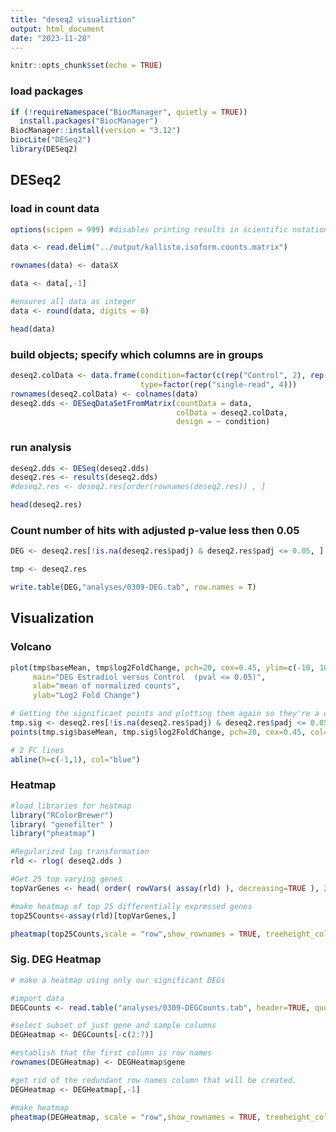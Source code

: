```yaml
---
title: "deseq2 visualiztion"
output: html_document
date: "2023-11-28"
---
```


```r
knitr::opts_chunk$set(echo = TRUE)
```

### load packages

```r
if (!requireNamespace("BiocManager", quietly = TRUE))
  install.packages("BiocManager")
BiocManager::install(version = "3.12")
biocLite("DESeq2")
library(DESeq2)
```

## DESeq2

### load in count data 

```r

options(scipen = 999) #disables printing results in scientific notation

data <- read.delim("../output/kallisto.isoform.counts.matrix") 

rownames(data) <- data$X

data <- data[,-1]

#ensures all data as integer
data <- round(data, digits = 0)

head(data)
```

### build objects; specify which columns are in groups

```r
deseq2.colData <- data.frame(condition=factor(c(rep("Control", 2), rep("Treatment", 2))), 
                             type=factor(rep("single-read", 4)))
rownames(deseq2.colData) <- colnames(data)
deseq2.dds <- DESeqDataSetFromMatrix(countData = data,
                                     colData = deseq2.colData, 
                                     design = ~ condition)

```

### run analysis

```r

deseq2.dds <- DESeq(deseq2.dds)
deseq2.res <- results(deseq2.dds)
#deseq2.res <- deseq2.res[order(rownames(deseq2.res)) , ]

head(deseq2.res)
```

### Count number of hits with adjusted p-value less then 0.05

```r
DEG <- deseq2.res[!is.na(deseq2.res$padj) & deseq2.res$padj <= 0.05, ]

tmp <- deseq2.res

write.table(DEG,"analyses/0309-DEG.tab", row.names = T)
```

## Visualization 

### Volcano

```r
plot(tmp$baseMean, tmp$log2FoldChange, pch=20, cex=0.45, ylim=c(-10, 10), log="x", col="darkgray",
     main="DEG Estradiol versus Control  (pval <= 0.05)",
     xlab="mean of normalized counts",
     ylab="Log2 Fold Change")

# Getting the significant points and plotting them again so they're a different color
tmp.sig <- deseq2.res[!is.na(deseq2.res$padj) & deseq2.res$padj <= 0.05, ]
points(tmp.sig$baseMean, tmp.sig$log2FoldChange, pch=20, cex=0.45, col="red")

# 2 FC lines
abline(h=c(-1,1), col="blue")
```

### Heatmap

```r
#load libraries for heatmap
library("RColorBrewer")
library( "genefilter" )
library("pheatmap")
```

```r
#Regularized log transformation
rld <- rlog( deseq2.dds )

#Get 25 top varying genes
topVarGenes <- head( order( rowVars( assay(rld) ), decreasing=TRUE ), 25)
```

```r
#make heatmap of top 25 differentially expressed genes
top25Counts<-assay(rld)[topVarGenes,]

pheatmap(top25Counts,scale = "row",show_rownames = TRUE, treeheight_col = 1, fontsize_col = 12, fontsize_row = 5)
```

### Sig. DEG Heatmap

```r
# make a heatmap using only our significant DEGs

#import data
DEGCounts <- read.table("analyses/0309-DEGCounts.tab", header=TRUE, quote="\"")

#select subset of just gene and sample columns
DEGHeatmap <- DEGCounts[-c(2:7)]

#establish that the first column is row names 
rownames(DEGHeatmap) <- DEGHeatmap$gene

#get rid of the redundant row names column that will be created.
DEGHeatmap <- DEGHeatmap[,-1]

#make heatmap
pheatmap(DEGHeatmap, scale = "row",show_rownames = TRUE, treeheight_col = 1, fontsize_col = 10, fontsize_row = 10)
```
